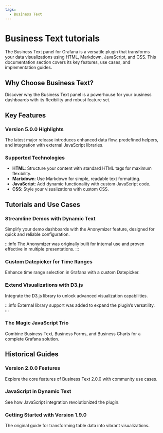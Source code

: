 ```yaml
---
tags:
  - Business Text
---
```



# Business Text tutorials

The Business Text panel for Grafana is a versatile plugin that transforms your data visualizations using HTML, Markdown, JavaScript, and CSS. This documentation section covers its key features, use cases, and implementation guides.

<Tutorials />

## Why Choose Business Text?

Discover why the Business Text panel is a powerhouse for your business dashboards with its flexibility and robust feature set.

<BlogPost id="business-text-powerhouse" />

## Key Features

### Version 5.0.0 Highlights

The latest major release introduces enhanced data flow, predefined helpers, and integration with external JavaScript libraries.

<Youtube
  id="UVMysEjouNo"
  title="The Business Text panel for Grafana. Main features overview in 5.0.0"
/>

### Supported Technologies

- **HTML**: Structure your content with standard HTML tags for maximum flexibility.
- **Markdown**: Use Markdown for simple, readable text formatting.
- **JavaScript**: Add dynamic functionality with custom JavaScript code.
- **CSS**: Style your visualizations with custom CSS.

## Tutorials and Use Cases

### Streamline Demos with Dynamic Text

Simplify your demo dashboards with the Anonymizer feature, designed for quick and reliable configuration.

<Youtube
  id="FMSEGGFbJy0"
  title="Convert dashboard values on the fly for demo purposes."
/>

<BlogPost id="anonymizer-20240302" />

:::info
The Anonymizer was originally built for internal use and proven effective in multiple presentations.
:::

### Custom Datepicker for Time Ranges

Enhance time range selection in Grafana with a custom Datepicker.

<BlogPost id="datapicker-20240905" />

### Extend Visualizations with D3.js

Integrate the D3.js library to unlock advanced visualization capabilities.

<BlogPost id="dynamic-text-d3-community-20240121" />

:::info
External library support was added to expand the plugin’s versatility.
:::

### The Magic JavaScript Trio

Combine Business Text, Business Forms, and Business Charts for a complete Grafana solution.

<Youtube
  id="wPr4gZYzUVA"
  title="Dynamic Text, Data Manipulation and Apache ECharts plugins."
/>

## Historical Guides

### Version 2.0.0 Features

Explore the core features of Business Text 2.0.0 with community use cases.

<Youtube
  id="AcQi-6GCrNU"
  title="Use HTML, Markdown, JavaScript and CSS. Community use cases."
/>

### JavaScript in Dynamic Text

See how JavaScript integration revolutionized the plugin.

<Youtube id="lJqk5Gobec4" title="JavaScript code in Dynamic Text panel." />

### Getting Started with Version 1.9.0

The original guide for transforming table data into vibrant visualizations.

<Youtube
  id="MpNZ4Yl-p0U"
  title="Markdown, HTML, and Handlebars for transforming data visualizations."
/>
